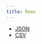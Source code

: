 ```yaml
---
title: Rows
---
```


- [JSON](https://github.com/regions-of-indonesia/rows-json)
- [CSV](https://github.com/regions-of-indonesia/rows-csv)
